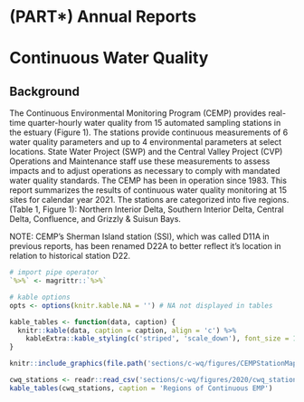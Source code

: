 # (PART\*) Annual Reports {-}

# Continuous Water Quality {#cwq}

## Background {.unlisted}
The Continuous Environmental Monitoring Program (CEMP) provides real-time quarter-hourly water quality from 15 automated sampling stations in the estuary (Figure 1). The stations provide continuous measurements of 6 water quality parameters and up to 4 environmental parameters at select locations. State Water Project (SWP) and the Central Valley Project (CVP) Operations and Maintenance staff use these measurements to assess impacts and to adjust operations as necessary to comply with mandated water quality standards. The CEMP has been in operation since 1983. This report summarizes the results of continuous water quality monitoring at 15 sites for calendar year 2021. The stations are categorized into five regions. (Table 1, Figure 1): Northern Interior Delta, Southern Interior Delta, Central Delta, Confluence, and Grizzly & Suisun Bays.

NOTE: CEMP's Sherman Island station (SSI), which was called D11A in previous reports, has been renamed D22A to better reflect it's location in relation to historical station D22.

```r
# import pipe operator
`%>%` <- magrittr::`%>%`

# kable options
opts <- options(knitr.kable.NA = '') # NA not displayed in tables

kable_tables <- function(data, caption) {
  knitr::kable(data, caption = caption, align = 'c') %>% 
    kableExtra::kable_styling(c('striped', 'scale_down'), font_size = 14, html_font = 'Arimo', full_width = FALSE)
}
```

```r
knitr::include_graphics(file.path('sections/c-wq/figures/CEMPStationMap.png'))
```

```r
cwq_stations <- readr::read_csv('sections/c-wq/figures/2020/cwq_stations.csv')
kable_tables(cwq_stations, caption = 'Regions of Continuous EMP')
```